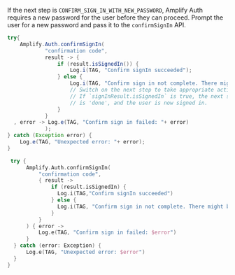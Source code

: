 If the next step is `CONFIRM_SIGN_IN_WITH_NEW_PASSWORD`, Amplify Auth requires a new password for the user before they can proceed. Prompt the user for a new password and pass it to the `confirmSignIn` API.

<BlockSwitcher>

<Block name="Java">

```java
try{
    Amplify.Auth.confirmSignIn(
            "confirmation code",
            result -> {
                if (result.isSignedIn()) {
                    Log.i(TAG, "Confirm signIn succeeded");
                } else {
                    Log.i(TAG, "Confirm sign in not complete. There might be additional steps: "+ result.getNextStep());
                    // Switch on the next step to take appropriate actions.
                    // If `signInResult.isSignedIn` is true, the next step
                    // is 'done', and the user is now signed in.
                }
            }
  , error -> Log.e(TAG, "Confirm sign in failed: "+ error)
            );
} catch (Exception error) {
    Log.e(TAG, "Unexpected error: "+ error);
}
```
</Block>

<Block name="Kotlin">

```kotlin
 try {
      Amplify.Auth.confirmSignIn(
          "confirmation code",
          { result ->
              if (result.isSignedIn) {
                Log.i(TAG,"Confirm signIn succeeded")
              } else {
                Log.i(TAG, "Confirm sign in not complete. There might be additional steps: ${result.nextStep}")
              }
          }
      ) { error ->
          Log.e(TAG, "Confirm sign in failed: $error")
      }
  } catch (error: Exception) {
      Log.e(TAG, "Unexpected error: $error")
  }
}
```

</Block>

</BlockSwitcher>
